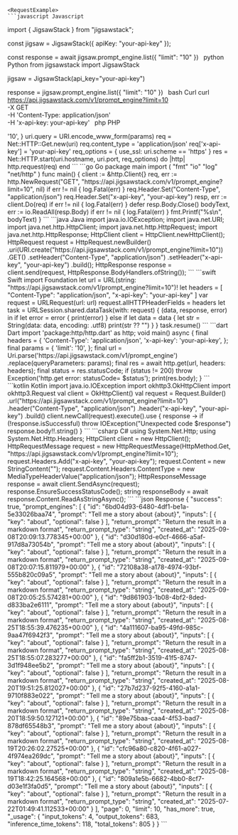 
    <RequestExample>
    ```javascript Javascript
import { JigsawStack } from "jigsawstack";

const jigsaw = JigsawStack({ apiKey: "your-api-key" });

const response = await jigsaw.prompt_engine.list({
      "limit": "10"
})
    ```
    ```python Python
from jigsawstack import JigsawStack

jigsaw = JigsawStack(api_key="your-api-key")

response = jigsaw.prompt_engine.list({
      "limit": "10"
})
    ```
    ```bash Curl
curl https://api.jigsawstack.com/v1/prompt_engine?limit=10 \
 -X GET \
 -H 'Content-Type: application/json' \
 -H 'x-api-key: your-api-key'
    ```
    ```php PHP
<?php
$ch = curl_init();
curl_setopt($ch, CURLOPT_URL, 'https://api.jigsawstack.com/v1/prompt_engine?limit=10');
curl_setopt($ch, CURLOPT_RETURNTRANSFER, true);
curl_setopt($ch, CURLOPT_CUSTOMREQUEST, 'GET');
curl_setopt($ch, CURLOPT_HTTPHEADER, [
    'Content-Type: application/json',
    'x-api-key: your-api-key',
]);

$response = curl_exec($ch);

curl_close($ch);

    ```
    ```ruby Ruby
require 'net/http'

uri = URI('https://api.jigsawstack.com/v1/prompt_engine')
params = {
  :limit => '10',
}
uri.query = URI.encode_www_form(params)

req = Net::HTTP::Get.new(uri)
req.content_type = 'application/json'
req['x-api-key'] = 'your-api-key'

req_options = {
  use_ssl: uri.scheme == 'https'
}
res = Net::HTTP.start(uri.hostname, uri.port, req_options) do |http|
  http.request(req)
end

    ```
    ```go Go
package main

import (
	"fmt"
	"io"
	"log"
	"net/http"
)

func main() {
	client := &http.Client{}
	req, err := http.NewRequest("GET", "https://api.jigsawstack.com/v1/prompt_engine?limit=10", nil)
	if err != nil {
		log.Fatal(err)
	}
	req.Header.Set("Content-Type", "application/json")
	req.Header.Set("x-api-key", "your-api-key")
	resp, err := client.Do(req)
	if err != nil {
		log.Fatal(err)
	}
	defer resp.Body.Close()
	bodyText, err := io.ReadAll(resp.Body)
	if err != nil {
		log.Fatal(err)
	}
	fmt.Printf("%s\n", bodyText)
}

    ```
    ```java Java
import java.io.IOException;
import java.net.URI;
import java.net.http.HttpClient;
import java.net.http.HttpRequest;
import java.net.http.HttpResponse;

HttpClient client = HttpClient.newHttpClient();

HttpRequest request = HttpRequest.newBuilder()
    .uri(URI.create("https://api.jigsawstack.com/v1/prompt_engine?limit=10"))
    .GET()
    .setHeader("Content-Type", "application/json")
    .setHeader("x-api-key", "your-api-key")
    .build();

HttpResponse<String> response = client.send(request, HttpResponse.BodyHandlers.ofString());

    ```
    ```swift Swift
import Foundation

let url = URL(string: "https://api.jigsawstack.com/v1/prompt_engine?limit=10")!
let headers = [
    "Content-Type": "application/json",
    "x-api-key": "your-api-key"
]

var request = URLRequest(url: url)
request.allHTTPHeaderFields = headers

let task = URLSession.shared.dataTask(with: request) { (data, response, error) in
    if let error = error {
        print(error)
    } else if let data = data {
        let str = String(data: data, encoding: .utf8)
        print(str ?? "")
    }
}

task.resume()

    ```
    ```dart Dart
import 'package:http/http.dart' as http;

void main() async {
  final headers = {
    'Content-Type': 'application/json',
    'x-api-key': 'your-api-key',
  };

  final params = {
    'limit': '10',
  };

  final url = Uri.parse('https://api.jigsawstack.com/v1/prompt_engine')
      .replace(queryParameters: params);

  final res = await http.get(url, headers: headers);
  final status = res.statusCode;
  if (status != 200) throw Exception('http.get error: statusCode= $status');

  print(res.body);
}

    ```
    ```kotlin Kotlin
import java.io.IOException
import okhttp3.OkHttpClient
import okhttp3.Request

val client = OkHttpClient()

val request = Request.Builder()
  .url("https://api.jigsawstack.com/v1/prompt_engine?limit=10")
  .header("Content-Type", "application/json")
  .header("x-api-key", "your-api-key")
  .build()

client.newCall(request).execute().use { response ->
  if (!response.isSuccessful) throw IOException("Unexpected code $response")
  response.body!!.string()
}

    ```
    ```csharp C#
using System.Net.Http;
using System.Net.Http.Headers;

HttpClient client = new HttpClient();

HttpRequestMessage request = new HttpRequestMessage(HttpMethod.Get, "https://api.jigsawstack.com/v1/prompt_engine?limit=10");

request.Headers.Add("x-api-key", "your-api-key");

request.Content = new StringContent("");
request.Content.Headers.ContentType = new MediaTypeHeaderValue("application/json");

HttpResponseMessage response = await client.SendAsync(request);
response.EnsureSuccessStatusCode();
string responseBody = await response.Content.ReadAsStringAsync();

    ```
    </RequestExample>
    <ResponseExample>
    ```json Response
{
      "success": true,
      "prompt_engines": [
            {
                  "id": "6bd04d93-6480-4df1-be1a-5e33026baa74",
                  "prompt": "Tell me a story about {about}",
                  "inputs": [
                        {
                              "key": "about",
                              "optional": false
                        }
                  ],
                  "return_prompt": "Return the result in a markdown format",
                  "return_prompt_type": "string",
                  "created_at": "2025-09-08T20:09:13.778345+00:00"
            },
            {
                  "id": "d30d180d-e0cf-4666-a5af-917d8a73054b",
                  "prompt": "Tell me a story about {about}",
                  "inputs": [
                        {
                              "key": "about",
                              "optional": false
                        }
                  ],
                  "return_prompt": "Return the result in a markdown format",
                  "return_prompt_type": "string",
                  "created_at": "2025-09-08T20:07:15.811979+00:00"
            },
            {
                  "id": "72108a38-a178-4974-93bf-555b820c09a5",
                  "prompt": "Tell me a story about {about}",
                  "inputs": [
                        {
                              "key": "about",
                              "optional": false
                        }
                  ],
                  "return_prompt": "Return the result in a markdown format",
                  "return_prompt_type": "string",
                  "created_at": "2025-09-08T20:05:25.574281+00:00"
            },
            {
                  "id": "9d861903-1b08-4bf2-8ded-d833ba2e6111",
                  "prompt": "Tell me a story about {about}",
                  "inputs": [
                        {
                              "key": "about",
                              "optional": false
                        }
                  ],
                  "return_prompt": "Return the result in a markdown format",
                  "return_prompt_type": "string",
                  "created_at": "2025-08-25T18:55:39.476235+00:00"
            },
            {
                  "id": "4a111607-ba95-49fd-985c-9aa47f6942f3",
                  "prompt": "Tell me a story about {about}",
                  "inputs": [
                        {
                              "key": "about",
                              "optional": false
                        }
                  ],
                  "return_prompt": "Return the result in a markdown format",
                  "return_prompt_type": "string",
                  "created_at": "2025-08-25T18:55:07.283277+00:00"
            },
            {
                  "id": "fa5ff2b1-3519-41f5-8747-3d1f948ee5b2",
                  "prompt": "Tell me a story about {about}",
                  "inputs": [
                        {
                              "key": "about",
                              "optional": false
                        }
                  ],
                  "return_prompt": "Return the result in a markdown format",
                  "return_prompt_type": "string",
                  "created_at": "2025-08-20T19:51:25.812027+00:00"
            },
            {
                  "id": "27b7d237-92f5-4160-a1a1-9710f883e022",
                  "prompt": "Tell me a story about {about}",
                  "inputs": [
                        {
                              "key": "about",
                              "optional": false
                        }
                  ],
                  "return_prompt": "Return the result in a markdown format",
                  "return_prompt_type": "string",
                  "created_at": "2025-08-20T18:59:50.127121+00:00"
            },
            {
                  "id": "89e75baa-caa4-4f53-bad7-878df65548b3",
                  "prompt": "Tell me a story about {about}",
                  "inputs": [
                        {
                              "key": "about",
                              "optional": false
                        }
                  ],
                  "return_prompt": "Return the result in a markdown format",
                  "return_prompt_type": "string",
                  "created_at": "2025-08-19T20:26:02.27525+00:00"
            },
            {
                  "id": "cfc96a80-c820-4f61-a027-4f974ea269dc",
                  "prompt": "Tell me a story about {about}",
                  "inputs": [
                        {
                              "key": "about",
                              "optional": false
                        }
                  ],
                  "return_prompt": "Return the result in a markdown format",
                  "return_prompt_type": "string",
                  "created_at": "2025-08-19T18:42:25.164568+00:00"
            },
            {
                  "id": "809a1e5b-6682-4bb0-8cf7-d03e1f3fa0d5",
                  "prompt": "Tell me a story about {about}",
                  "inputs": [
                        {
                              "key": "about",
                              "optional": false
                        }
                  ],
                  "return_prompt": "Return the result in a markdown format",
                  "return_prompt_type": "string",
                  "created_at": "2025-07-22T01:49:41.112533+00:00"
            }
      ],
      "page": 0,
      "limit": 10,
      "has_more": true,
      "_usage": {
            "input_tokens": 4,
            "output_tokens": 683,
            "inference_time_tokens": 118,
            "total_tokens": 805
      }
}
    ```
    </ResponseExample>
    
    